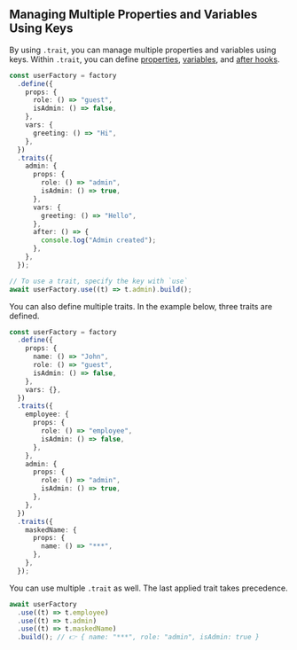 
## Managing Multiple Properties and Variables Using Keys

By using `.trait`, you can manage multiple properties and variables using keys. Within `.trait`, you can define [properties](./property.mdx), [variables](./variable.mdx), and [after hooks](./after-hook.mdx).

```ts
const userFactory = factory
  .define({
    props: {
      role: () => "guest",
      isAdmin: () => false,
    },
    vars: {
      greeting: () => "Hi",
    },
  })
  .traits({
    admin: {
      props: {
        role: () => "admin",
        isAdmin: () => true,
      },
      vars: {
        greeting: () => "Hello",
      },
      after: () => {
        console.log("Admin created");
      },
    },
  });

// To use a trait, specify the key with `use`
await userFactory.use((t) => t.admin).build();
```

You can also define multiple traits. In the example below, three traits are defined.

```ts
const userFactory = factory
  .define({
    props: {
      name: () => "John",
      role: () => "guest",
      isAdmin: () => false,
    },
    vars: {},
  })
  .traits({
    employee: {
      props: {
        role: () => "employee",
        isAdmin: () => false,
      },
    },
    admin: {
      props: {
        role: () => "admin",
        isAdmin: () => true,
      },
    },
  })
  .traits({
    maskedName: {
      props: {
        name: () => "***",
      },
    },
  });
```

You can use multiple `.trait` as well. The last applied trait takes precedence.

```ts
await userFactory
  .use((t) => t.employee)
  .use((t) => t.admin)
  .use((t) => t.maskedName)
  .build(); // 👉 { name: "***", role: "admin", isAdmin: true }
```
